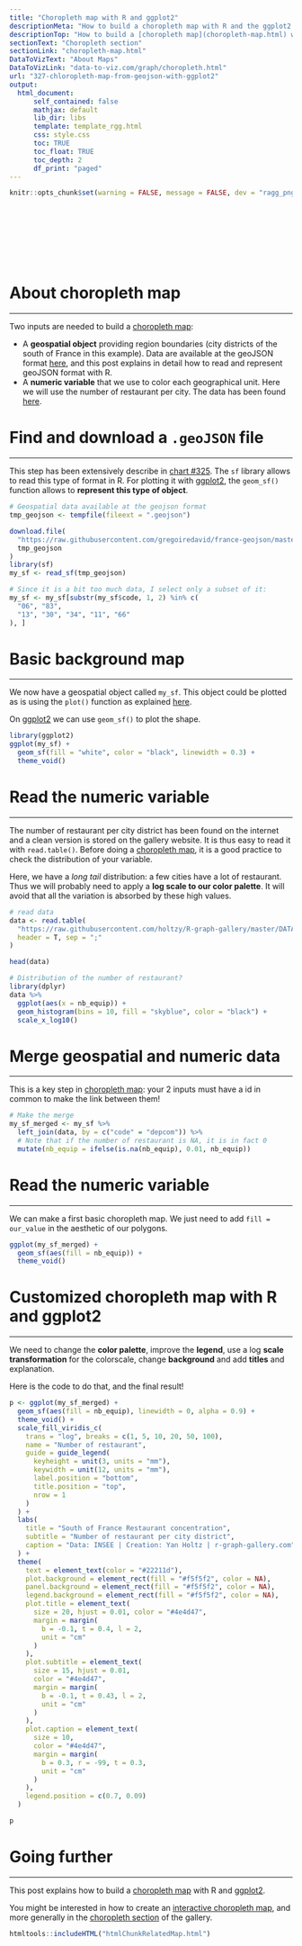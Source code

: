 ```yaml
---
title: "Choropleth map with R and ggplot2"
descriptionMeta: "How to build a choropleth map with R and the ggplot2 package. This post shows how to load geospatial data in R, merge region features and build the map. Reproducible code is provided."
descriptionTop: "How to build a [choropleth map](choropleth-map.html) with `R` and the [ggplot2](ggplot2-package.html) package. This post shows how to **load geospatial data** in R, **merge region** features and **build the map**. Reproducible code is provided."
sectionText: "Choropleth section"
sectionLink: "choropleth-map.html"
DataToVizText: "About Maps"
DataToVizLink: "data-to-viz.com/graph/choropleth.html"
url: "327-chloropleth-map-from-geojson-with-ggplot2"
output:
  html_document:
      self_contained: false
      mathjax: default
      lib_dir: libs
      template: template_rgg.html
      css: style.css
      toc: TRUE
      toc_float: TRUE
      toc_depth: 2
      df_print: "paged"
---
```



```r
knitr::opts_chunk$set(warning = FALSE, message = FALSE, dev = "ragg_png", dpi = 300)
```

<div class="container" style="padding-top: 100px">




# About choropleth map
***

Two inputs are needed to build a [choropleth map](choropleth-map.html):

- A **geospatial object** providing region boundaries (city districts of the south of France in this example). Data are available at the geoJSON format [here](https://github.com/gregoiredavid/france-geojson), and this post explains in detail how to read and represent geoJSON format with R.
- A **numeric variable** that we use to color each geographical unit. Here we will use the number of restaurant per city. The data has been found [here](https://www.insee.fr/fr/accueil).









# Find and download a `.geoJSON` file
***


This step has been extensively describe in [chart #325](325-background-map-from-geojson-format-in-r.html). The `sf` library allows to read this type of format in R. For plotting it with [ggplot2](ggplot2-package.html), the `geom_sf()` function allows to **represent this type of object**.

```r
# Geospatial data available at the geojson format
tmp_geojson <- tempfile(fileext = ".geojson")

download.file(
  "https://raw.githubusercontent.com/gregoiredavid/france-geojson/master/communes.geojson",
  tmp_geojson
)
library(sf)
my_sf <- read_sf(tmp_geojson)

# Since it is a bit too much data, I select only a subset of it:
my_sf <- my_sf[substr(my_sf$code, 1, 2) %in% c(
  "06", "83",
  "13", "30", "34", "11", "66"
), ]
```










# Basic background map
***


We now have a geospatial object called `my_sf`. This object could be plotted as is using the `plot()` function as explained [here](choropleth-map-in-r.html).

On [ggplot2](ggplot2-package.html) we can use `geom_sf()` to plot the shape.



```r
library(ggplot2)
ggplot(my_sf) +
  geom_sf(fill = "white", color = "black", linewidth = 0.3) +
  theme_void()
```












# Read the numeric variable
***


The number of restaurant per city district has been found on the internet and a clean version is stored on the gallery website. It is thus easy to read it with `read.table()`. Before doing a [choropleth map](choropleth-map.html), it is a good practice to check the distribution of your variable.

Here, we have a *long tail* distribution: a few cities have a lot of restaurant. Thus we will probably need to apply a **log scale to our color palette**. It will avoid that all the variation is absorbed by these high values.


```r
# read data
data <- read.table(
  "https://raw.githubusercontent.com/holtzy/R-graph-gallery/master/DATA/data_on_french_states.csv",
  header = T, sep = ";"
)

head(data)

# Distribution of the number of restaurant?
library(dplyr)
data %>%
  ggplot(aes(x = nb_equip)) +
  geom_histogram(bins = 10, fill = "skyblue", color = "black") +
  scale_x_log10()
```










# Merge geospatial and numeric data
***

This is a key step in [choropleth map](choropleth-map.html): your 2 inputs must have a id in common to make the link between them!


```r
# Make the merge
my_sf_merged <- my_sf %>%
  left_join(data, by = c("code" = "depcom")) %>%
  # Note that if the number of restaurant is NA, it is in fact 0
  mutate(nb_equip = ifelse(is.na(nb_equip), 0.01, nb_equip))
```











# Read the numeric variable
***

We can make a first basic choropleth map. We just need to add `fill = our_value` in the aesthetic of our polygons.


```r
ggplot(my_sf_merged) +
  geom_sf(aes(fill = nb_equip)) +
  theme_void()
```











# Customized choropleth map with R and ggplot2
***

We need to change the **color palette**, improve the **legend**, use a log **scale transformation** for the colorscale, change **background** and add **titles** and explanation.

Here is the code to do that, and the final result!


```r
p <- ggplot(my_sf_merged) +
  geom_sf(aes(fill = nb_equip), linewidth = 0, alpha = 0.9) +
  theme_void() +
  scale_fill_viridis_c(
    trans = "log", breaks = c(1, 5, 10, 20, 50, 100),
    name = "Number of restaurant",
    guide = guide_legend(
      keyheight = unit(3, units = "mm"),
      keywidth = unit(12, units = "mm"),
      label.position = "bottom",
      title.position = "top",
      nrow = 1
    )
  ) +
  labs(
    title = "South of France Restaurant concentration",
    subtitle = "Number of restaurant per city district",
    caption = "Data: INSEE | Creation: Yan Holtz | r-graph-gallery.com"
  ) +
  theme(
    text = element_text(color = "#22211d"),
    plot.background = element_rect(fill = "#f5f5f2", color = NA),
    panel.background = element_rect(fill = "#f5f5f2", color = NA),
    legend.background = element_rect(fill = "#f5f5f2", color = NA),
    plot.title = element_text(
      size = 20, hjust = 0.01, color = "#4e4d47",
      margin = margin(
        b = -0.1, t = 0.4, l = 2,
        unit = "cm"
      )
    ),
    plot.subtitle = element_text(
      size = 15, hjust = 0.01,
      color = "#4e4d47",
      margin = margin(
        b = -0.1, t = 0.43, l = 2,
        unit = "cm"
      )
    ),
    plot.caption = element_text(
      size = 10,
      color = "#4e4d47",
      margin = margin(
        b = 0.3, r = -99, t = 0.3,
        unit = "cm"
      )
    ),
    legend.position = c(0.7, 0.09)
  )

p
```






# Going further
***

This post explains how to build a [choropleth map](choropleth-map.html) with R and [ggplot2](ggplot2-package.html).

You might be interested in how to create an [interactive choropleth map](183-choropleth-map-with-leaflet.html), and more generally in the [choropleth section](choropleth-map.html) of the gallery.







<!-- Close container -->
</div>




```r
htmltools::includeHTML("htmlChunkRelatedMap.html")
```

